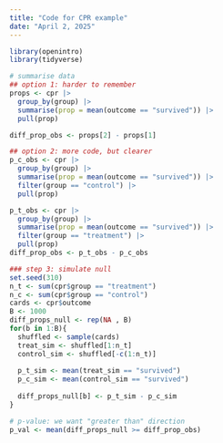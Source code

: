 ```yaml
---
title: "Code for CPR example"
date: "April 2, 2025"
---
```


```r
library(openintro)
library(tidyverse)

# summarise data
## option 1: harder to remember
props <- cpr |>
  group_by(group) |>
  summarise(prop = mean(outcome == "survived")) |>
  pull(prop)

diff_prop_obs <- props[2] - props[1]

## option 2: more code, but clearer
p_c_obs <- cpr |>
  group_by(group) |>
  summarise(prop = mean(outcome == "survived")) |>
  filter(group == "control") |>
  pull(prop)

p_t_obs <- cpr |>
  group_by(group) |>
  summarise(prop = mean(outcome == "survived")) |>
  filter(group == "treatment") |>
  pull(prop)
diff_prop_obs <- p_t_obs - p_c_obs

### step 3: simulate null
set.seed(310)
n_t <- sum(cpr$group == "treatment")
n_c <- sum(cpr$group == "control")
cards <- cpr$outcome
B <- 1000
diff_props_null <- rep(NA , B)
for(b in 1:B){
  shuffled <- sample(cards)
  treat_sim <- shuffled[1:n_t]
  control_sim <- shuffled[-c(1:n_t)]
  
  p_t_sim <- mean(treat_sim == "survived")
  p_c_sim <- mean(control_sim == "survived")
  
  diff_props_null[b] <- p_t_sim - p_c_sim
}

# p-value: we want "greater than" direction
p_val <- mean(diff_props_null >= diff_prop_obs)
```

